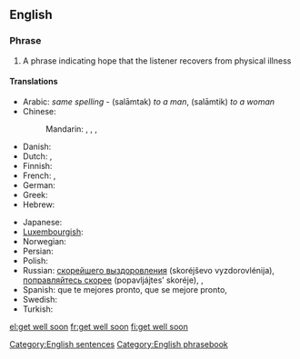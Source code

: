 ==English==

===Phrase===
{{head|en|phrase|head=[[get]] [[well]] [[soon]]|}}

# A phrase indicating hope that the listener recovers from physical illness

====Translations====
{{trans-top|indicating hope that the listener recovers}}
* Arabic: {{t|ar|سلامتك}} ''same spelling'' - (salāmtak) ''to a man'', (salāmtik) ''to a woman''
* Chinese:
*: Mandarin: {{t|cmn|希望你能早點好|sc=Hani}}, {{t|cmn|希望你能早点好|tr=xīwàng nǐ néng zǎodiǎn hǎo|sc=Hani}}, {{t|cmn|祝你早日康復|sc=Hani}}, {{t|cmn|祝你早日康复|tr=zhù nǐ zǎorì kāngfù|sc=Hani}}
* Danish: {{t-|da|god bedring}}
* Dutch: {{t-|nl|word snel beter}}, {{t-|nl|veel beterschap}}
* Finnish: {{t-|fi|parane pian}}
* French: {{t-|fr|bon rétablissement}}, {{t-|fr|prompt rétablissement}}
* German: {{t+|de|gute Besserung}}
* Greek: {{t+|el|περαστικά|tr=perastiká}}
* Hebrew: {{t-|he|החלמה מהירה|m|f|tr=hachlama mehirah|sc=Hebr}}
{{trans-mid}}
* Japanese: {{t-|ja|すぐに良くなるよ|tr=sugu ni yoku naru yo}}
* [[Luxembourgish]]: {{t-|lb|gutt Besserung}}
* Norwegian: {{t-|no|god bedring}}
* Persian: {{t-|fa|ان شاء الله زودتر خوب شوید|sc=fa-Arab}}
* Polish: {{t-|pl|szybkiego powrotu do zdrowia}}
* Russian: [[скорейшего выздоровления]] (skoréjševo vyzdorovlénija), [[поправляйтесь скорее]] (popavljájtes’ skoréje),  {{t-|ru|выздоравливайте|tr=vyzdorávlivajte}},  {{t-|ru|поправляйтесь|tr=popravljájtes'}}
* Spanish: que te mejores pronto, que se mejore pronto, {{t-|es|mejórate}}
* Swedish: {{t-|sv|krya på dig}}
* Turkish: {{t-|tr|geçmiş olsun}}
{{trans-bottom}}

[[Category:English sentences]]
[[Category:English phrasebook]]

[[el:get well soon]]
[[fr:get well soon]]
[[fi:get well soon]]